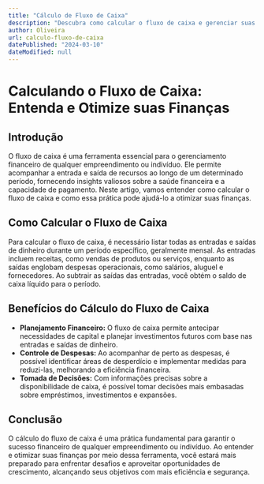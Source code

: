 ```yaml
---
title: "Cálculo de Fluxo de Caixa"
description: "Descubra como calcular o fluxo de caixa e gerenciar suas finanças de forma eficiente, garantindo maior controle e planejamento para seus investimentos e despesas."
author: Oliveira
url: calculo-fluxo-de-caixa
datePublished: "2024-03-10"
dateModified: null
---
```


# Calculando o Fluxo de Caixa: Entenda e Otimize suas Finanças

## Introdução

O fluxo de caixa é uma ferramenta essencial para o gerenciamento financeiro de qualquer empreendimento ou indivíduo. Ele permite acompanhar a entrada e saída de recursos ao longo de um determinado período, fornecendo insights valiosos sobre a saúde financeira e a capacidade de pagamento. Neste artigo, vamos entender como calcular o fluxo de caixa e como essa prática pode ajudá-lo a otimizar suas finanças.

## Como Calcular o Fluxo de Caixa

Para calcular o fluxo de caixa, é necessário listar todas as entradas e saídas de dinheiro durante um período específico, geralmente mensal. As entradas incluem receitas, como vendas de produtos ou serviços, enquanto as saídas englobam despesas operacionais, como salários, aluguel e fornecedores. Ao subtrair as saídas das entradas, você obtém o saldo de caixa líquido para o período.

## Benefícios do Cálculo do Fluxo de Caixa

- **Planejamento Financeiro:** O fluxo de caixa permite antecipar necessidades de capital e planejar investimentos futuros com base nas entradas e saídas de dinheiro.
- **Controle de Despesas:** Ao acompanhar de perto as despesas, é possível identificar áreas de desperdício e implementar medidas para reduzi-las, melhorando a eficiência financeira.
- **Tomada de Decisões:** Com informações precisas sobre a disponibilidade de caixa, é possível tomar decisões mais embasadas sobre empréstimos, investimentos e expansões.

## Conclusão

O cálculo do fluxo de caixa é uma prática fundamental para garantir o sucesso financeiro de qualquer empreendimento ou indivíduo. Ao entender e otimizar suas finanças por meio dessa ferramenta, você estará mais preparado para enfrentar desafios e aproveitar oportunidades de crescimento, alcançando seus objetivos com mais eficiência e segurança.


